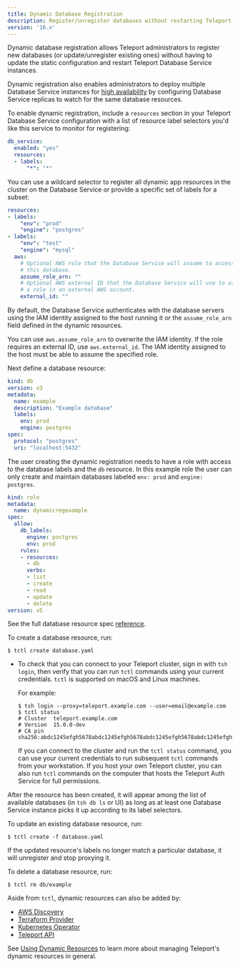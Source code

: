```yaml
---
title: Dynamic Database Registration
description: Register/unregister databases without restarting Teleport.
version: '16.x'
---
```


Dynamic database registration allows Teleport administrators to register new
databases (or update/unregister existing ones) without having to update the
static configuration and restart Teleport Database Service instances.

Dynamic registration also enables administrators to deploy multiple Database
Service instances for [high availability](/docs/ver/16.x/database-access/guides/ha) by configuring Database
Service replicas to watch for the same database resources.

To enable dynamic registration, include a `resources` section in your Teleport
Database Service configuration with a list of resource label selectors you'd like this
service to monitor for registering:

```yaml
db_service:
  enabled: "yes"
  resources:
  - labels:
      "*": "*"
```

You can use a wildcard selector to register all dynamic app resources in the cluster
on the Database Service or provide a specific set of labels for a subset:

```yaml
resources:
- labels:
    "env": "prod"
    "engine": "postgres"
- labels:
    "env": "test"
    "engine": "mysql"
  aws:
    # Optional AWS role that the Database Service will assume to access
    # this database.
    assume_role_arn: ""
    # Optional AWS external ID that the Database Service will use to assume
    # a role in an external AWS account.
    external_id: ""
```

By default, the Database Service authenticates with the database servers using
the IAM identity assigned to the host running it or the `assume_role_arn` field
defined in the dynamic resources.

You can use `aws.assume_role_arn` to overwrite the IAM identity. If the role
requires an external ID, use `aws.external_id`. The IAM identity assigned to
the host must be able to assume the specified role.

Next define a database resource:

```yaml
kind: db
version: v3
metadata:
  name: example
  description: "Example database"
  labels:
    env: prod
    engine: postgres
spec:
  protocol: "postgres"
  uri: "localhost:5432"
```

The user creating the dynamic registration needs to have a role with access to the
database labels and the `db` resource.  In this example role the user can only
create and maintain databases labeled `env: prod` and `engine: postgres`.

```yaml
kind: role
metadata:
  name: dynamicregexample
spec:
  allow:
    db_labels:
      engine: postgres
      env: prod
    rules:
    - resources:
      - db
      verbs:
      - list
      - create
      - read
      - update
      - delete
version: v5
```

See the full database resource spec [reference](/docs/ver/16.x/database-access/reference/configuration#database-resource).

To create a database resource, run:

```code
$ tctl create database.yaml
```

- To check that you can connect to your Teleport cluster, sign in with `tsh login`, then
  verify that you can run `tctl` commands using your current credentials.
  `tctl` is supported on macOS and Linux machines.

  For example:
  ```code
  $ tsh login --proxy=teleport.example.com --user=email@example.com
  $ tctl status
  # Cluster  teleport.example.com
  # Version  15.0.0-dev
  # CA pin   sha256:abdc1245efgh5678abdc1245efgh5678abdc1245efgh5678abdc1245efgh5678
  ```
  If you can connect to the cluster and run the `tctl status` command, you can use your
  current credentials to run subsequent `tctl` commands from your workstation.
  If you host your own Teleport cluster, you can also run `tctl` commands on the computer that
  hosts the Teleport Auth Service for full permissions.

After the resource has been created, it will appear among the list of available
databases (in `tsh db ls` or UI) as long as at least one Database Service
instance picks it up according to its label selectors.

To update an existing database resource, run:

```code
$ tctl create -f database.yaml
```

If the updated resource's labels no longer match a particular database, it
will unregister and stop proxying it.

To delete a database resource, run:

```code
$ tctl rm db/example
```

Aside from `tctl`, dynamic resources can also be added by:

- [AWS Discovery](/docs/ver/16.x/database-access/guides/aws-discovery)
- [Terraform Provider](/docs/ver/16.x/management/dynamic-resources/terraform-provider)
- [Kubernetes Operator](/docs/ver/16.x/management/dynamic-resources/teleport-operator)
- [Teleport API](/docs/ver/16.x/api/introduction)

See [Using Dynamic Resources](/docs/ver/16.x/management/dynamic-resources) to learn
more about managing Teleport's dynamic resources in general.
